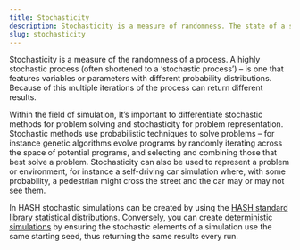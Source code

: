 ```yaml
---
title: Stochasticity
description: Stochasticity is a measure of randomness. The state of a stochastic system can be modeled but not precisely predicted.
slug: stochasticity
---
```


Stochasticity is a measure of the randomness of a process. A highly stochastic process (often shortened to a ‘stochastic process’) – is one that features variables or parameters with different probability distributions. Because of this multiple iterations of the process can return different results.

Within the field of simulation, It’s important to differentiate stochastic methods for problem solving and stochasticity for problem representation. Stochastic methods use probabilistic techniques to solve problems – for instance genetic algorithms evolve programs by randomly iterating across the space of potential programs, and selecting and combining those that best solve a problem. Stochasticity can also be used to represent a problem or environment, for instance a self-driving car simulation where, with some probability, a pedestrian might cross the street and the car may or may not see them.

In HASH stochastic simulations can be created by using the [HASH standard library statistical distributions.](https://docs.hash.ai/core/concepts/designing-with-distributions) Conversely, you can create [deterministic simulations](https://docs.hash.ai/core/extra/determinism) by ensuring the stochastic elements of a simulation use the same starting seed, thus returning the same results every run.

